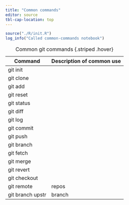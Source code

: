 ```yaml
---
title: "Common commands"
editor: source
tbl-cap-location: top
---
```


```r
source("./R/init.R")
log_info("Called common-commands notebook")
```


| Command  | Description of common use  |
|--------|--------|
| git init  |    |
| git clone  |    |
| git add <file>  |    |
| git reset  |    |
| git status  |    |
| git diff  |    |
| git log  |    |
| git commit  |    |
| git push  |    |
| git branch  |    |
| git fetch  |    |
| git merge  |    |
| git revert  |    |
| git checkout  |    |
| git remote  |   repos |
| git branch upstr  |   branch |

: Common git commands {.striped .hover}


